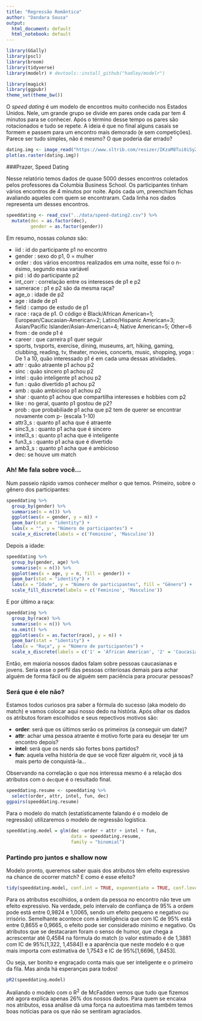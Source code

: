```yaml
---
title: "Regressão Romântica"
author: "Dandara Sousa"
output:
  html_document: default
  html_notebook: default
---
```


```r
library(GGally)
library(pscl)
library(broom)
library(tidyverse)
library(modelr) # devtools::install_github("hadley/modelr")

library(magick)
library(ggpubr)
theme_set(theme_bw())
```

O _speed dating_ é um modelo de encontros muito conhecido nos Estados Unidos. Nele, um grande grupo se divide em pares onde cada par tem 4 minutos para se conhecer. Após o término desse tempo os pares são rotacionados e tudo se repete. A ideia é que no final alguns casais se formem e passem para um encontro mais demorado (e sem competições). Parece ser tudo simples, não é mesmo? O que poderia dar errado?
```r
dating.img <- image_read("https://www.sltrib.com/resizer/IKzaM8Tui0iSyZXA07IGqGzDr6o=/970x0/filters:quality(100)/arc-anglerfish-arc2-prod-sltrib.s3.amazonaws.com/public/ZSSRJZWRQJETDMOJEDQEOQM2OI.jpg", "50")
plot(as.raster(dating.img))
```


###Prazer, Speed Dating

Nesse relatório temos dados de quase 5000 desses encontros coletados pelos professores da Columbia Business School. Os participantes tinham vários encontros de 4 minutos por noite. Após cada um, preenchiam fichas avaliando aqueles com quem se encontraram. Cada linha nos dados representa um desses encontros.
```r
speeddating <- read_csv("../data/speed-dating2.csv") %>% 
  mutate(dec = as.factor(dec), 
         gender = as.factor(gender))
```

Em resumo, nossas *colunas* são:

- iid : id do participante p1 no encontro
- gender : sexo do p1, 0 = mulher
- order : dos vários encontros realizados em uma noite, esse foi o n-ésimo, segundo essa variável
- pid : id do participante p2
- int_corr : correlação entre os interesses de p1 e p2
- samerace : p1 e p2 são da mesma raça?
- age_o : idade de p2
- age : idade de p1
- field : campo de estudo de p1
- race : raça de p1. O código é Black/African American=1; European/Caucasian-American=2; Latino/Hispanic American=3; Asian/Pacific Islander/Asian-American=4;	Native American=5; 	Other=6
- from : de onde p1 é
- career : que carreira p1 quer seguir
- sports, tvsports, exercise, dining, museums, art, hiking, gaming, clubbing, reading, tv, theater, movies, concerts, music, shopping, yoga : De 1 a 10, quão interessado p1 é em cada uma dessas atividades.  
- attr : quão atraente p1 achou p2
- sinc : quão sincero p1 achou p2
- intel : quão inteligente p1 achou p2    
- fun : quão divertido p1 achou p2
- amb : quão ambicioso p1 achou p2
- shar : quanto p1 achou que compartilha interesses e hobbies com p2
- like : no geral, quanto p1 gostou de p2?
- prob : que probabiliade p1 acha que p2 tem de querer se encontrar novamente com p- (escala 1-10)
- attr3_s : quanto p1 acha que é atraente
- sinc3_s : quanto p1 acha que é sincero
- intel3_s : quanto p1 acha que é inteligente
- fun3_s : quanto p1 acha que é divertido
- amb3_s : quanto p1 acha que é ambicioso
- dec: se houve um match

### Ah! Me fala sobre você...
Num passeio rápido vamos conhecer melhor o que temos. Primeiro, sobre o gênero dos participantes:
```r
speeddating %>%
  group_by(gender) %>%
  summarise(n = n()) %>%
  ggplot(aes(x = gender, y = n)) +
  geom_bar(stat = "identity") + 
  labs(x = "", y = "Número de participantes") +
  scale_x_discrete(labels = c('Feminino', 'Masculino'))

```

Depois a idade:
```r
speeddating %>%
  group_by(gender, age) %>%
  summarise(n = n()) %>%
  ggplot(aes(x = age, y = n, fill = gender)) +
  geom_bar(stat = "identity") + 
  labs(x = "Idade", y = "Número de participantes", fill = "Gênero") +
  scale_fill_discrete(labels = c('Feminino', 'Masculino'))
```

E por último a raça:
```r
speeddating %>%
  group_by(race) %>%
  summarise(n = n()) %>%
  na.omit() %>%
  ggplot(aes(x = as.factor(race), y = n)) +
  geom_bar(stat = "identity") +
  labs(x = "Raça", y = "Número de participantes") +
  scale_x_discrete(labels = c('1' = 'African American', '2' = 'Caucasian American','3' ='Hispanic American','4' = 'Asian American','5' ='Native American', '6' = 'Other'))
```

Então, em maioria nossos dados falam sobre pessoas caucasianas e jovens. Seria esse o perfil das pessoas criteriosas demais para achar alguém de forma fácil ou de alguém sem paciência para procurar pessoas?

### Será que é ele não?

Estamos todos curiosos pra saber a fórmula do sucesso (aka modelo do match) e vamos colocar aqui nosso dedo na história. Após olhar os dados os atributos foram escolhidos e seus repectivos motivos são:

- __order__: será que os últimos serão os primeiros (a conseguir um date)?
- __attr__: achar uma pessoa atraente é motivo forte para eu desejar ter um encontro depois?
- __intel__: será que os nerds são fortes bons partidos?
- __fun__: aquela velha história de que se você fizer alguém rir, você já tá mais perto de conquistá-la...


Observando na correlação o que nos interessa mesmo é a relação dos atributos com o `dec`que é o resultado final.
```r
speeddating.resume <- speeddating %>%
  select(order, attr, intel, fun, dec)
ggpairs(speeddating.resume)
```

Para o modelo do match (estatísticamente falando é o modelo de regressão) utilizaremos o modelo de regressão logística.

```r
speeddating.model = glm(dec ~order + attr + intel + fun,
                        data = speeddating.resume,
                        family = "binomial")
```


### Partindo pro juntos e shallow now

Modelo pronto, queremos saber quais dos atributos têm efeito expressivo na chance de ocorrer match? E como é esse efeito?

```r
tidy(speeddating.model, conf.int = TRUE, exponentiate = TRUE, conf.level = .95)
```

Para os atributos escolhidos, a ordem da pessoa no encontro não teve um efeito expressivo. Na verdade, pelo intervalo de confiança de 95% a ordem pode está entre 0,9824 e 1,0065, sendo um efeito pequeno e negativo ou irrisório. Semelhante acontece com a inteligência que com IC de 95% está entre 0,8655 e 0,9665, o efeito pode ser considerado mínimo e negativo. Os atributos que se destacaram foram o senso de humor, que chega a acrescentar até 0,4584 na fórmula do match (o valor estimado é de 1,3881 com IC de 95%[1,322, 1,4584]) e a aparência que neste modelo é o que mais importa com estimativa de 1,7543 e IC de 95%[1,6696, 1,8453].

Ou seja, ser bonito e engraçado conta mais que ser inteligente e o primeiro da fila. Mas ainda há esperanças para todos! 

```r
pR2(speeddating.model)
```

Avaliando o modelo com o R^2^ de McFadden vemos que tudo que fizemos até agora explica apenas 26% dos nossos dados. Para quem se encaixa nos atributos, essa análise dá uma força na autoestima mas também temos boas notícias para os que não se sentiram agraciados.

